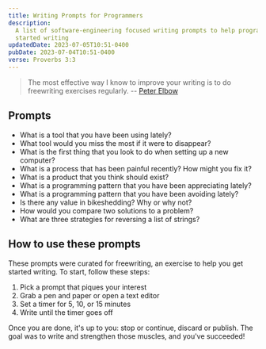 ```yaml
---
title: Writing Prompts for Programmers
description:
  A list of software-engineering focused writing prompts to help programmers get
  started writing
updatedDate: 2023-07-05T10:51-0400
pubDate: 2023-07-04T10:51-0400
verse: Proverbs 3:3
---
```



> The most effective way I know to improve your writing is to do freewriting
> exercises regularly. --
> [Peter Elbow](https://www.research.ucsb.edu/sites/default/files/RD/docs/FREEWRITING-by-Peter-Elbow.pdf)

## Prompts

<RandomPrompt>

- What is a tool that you have been using lately?
- What tool would you miss the most if it were to disappear?
- What is the first thing that you look to do when setting up a new computer?
- What is a process that has been painful recently? How might you fix it?
- What is a product that you think should exist?
- What is a programming pattern that you have been appreciating lately?
- What is a programming pattern that you have been avoiding lately?
- Is there any value in bikeshedding? Why or why not?
- How would you compare two solutions to a problem?
- What are three strategies for reversing a list of strings?

</RandomPrompt>

## How to use these prompts

These prompts were curated for freewriting, an exercise to help you get started
writing. To start, follow these steps:

1. Pick a prompt that piques your interest
2. Grab a pen and paper or open a text editor
3. Set a timer for 5, 10, or 15 minutes
4. Write until the timer goes off

Once you are done, it's up to you: stop or continue, discard or publish. The
goal was to write and strengthen those muscles, and you've succeeded!

